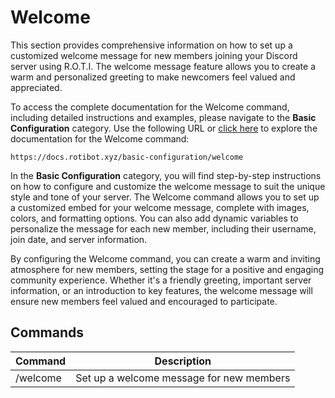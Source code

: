 # Welcome

This section provides comprehensive information on how to set up a customized welcome message for new members joining your Discord server using R.O.T.I. The welcome message feature allows you to create a warm and personalized greeting to make newcomers feel valued and appreciated.

To access the complete documentation for the Welcome command, including detailed instructions and examples, please navigate to the **Basic Configuration** category. Use the following URL or [click here](/basic-configuration/welcome) to explore the documentation for the Welcome command:

```
https://docs.rotibot.xyz/basic-configuration/welcome
```

In the **Basic Configuration** category, you will find step-by-step instructions on how to configure and customize the welcome message to suit the unique style and tone of your server. The Welcome command allows you to set up a customized embed for your welcome message, complete with images, colors, and formatting options. You can also add dynamic variables to personalize the message for each new member, including their username, join date, and server information.

By configuring the Welcome command, you can create a warm and inviting atmosphere for new members, setting the stage for a positive and engaging community experience. Whether it's a friendly greeting, important server information, or an introduction to key features, the welcome message will ensure new members feel valued and encouraged to participate.

## Commands

| Command  | Description                              |
| -------- | ---------------------------------------- |
| /welcome | Set up a welcome message for new members |
